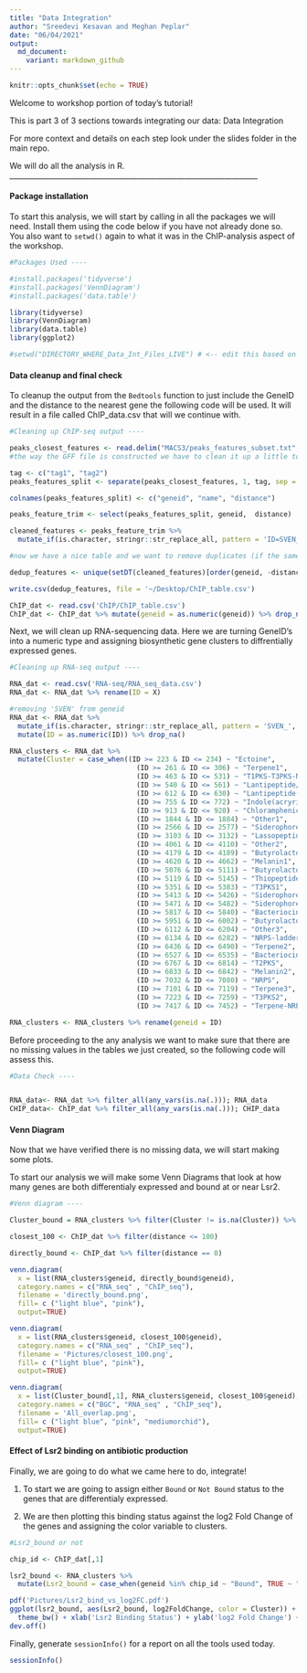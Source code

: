 ```yaml
---
title: "Data Integration"
author: "Sreedevi Kesavan and Meghan Peplar"
date: "06/04/2021"
output:
  md_document:
    variant: markdown_github
---
```


```r
knitr::opts_chunk$set(echo = TRUE)
```
Welcome to workshop portion of today's tutorial!

This is part 3 of 3 sections towards integrating our data: Data Integration

For more context and details on each step look under the slides folder in the main repo. 

We will do all the analysis in R. 
____________________________________________________________________

#### Package installation

To start this analysis, we will start by calling in all the packages we will need. Install them using the code below if you have not already done so. You also want to `setwd()` again to what it was in the ChIP-analysis aspect of the workshop. 

```r
#Packages Used ----

#install.packages('tidyverse')
#install.packages('VennDiagram')
#install.packages('data.table')

library(tidyverse)
library(VennDiagram)
library(data.table)
library(ggplot2)

#setwd("DIRECTORY_WHERE_Data_Int_Files_LIVE") # <-- edit this based on the directory of your choice

```

#### Data cleanup and final check 

To cleanup the output from the `Bedtools` function to just include the GeneID and the distance to the nearest gene the following code will be used. It will result in a file called ChIP_data.csv that will we continue with.

```r
#Cleaning up ChIP-seq output ----

peaks_closest_features <- read.delim("MACS3/peaks_features_subset.txt", header = FALSE)
#the way the GFF file is constructed we have to clean it up a little to get a table we can use for further analyses

tag <- c("tag1", "tag2")
peaks_features_split <- separate(peaks_closest_features, 1, tag, sep = ";")

colnames(peaks_features_split) <- c("geneid", "name", "distance")

peaks_feature_trim <- select(peaks_features_split, geneid,  distance)

cleaned_features <- peaks_feature_trim %>%
  mutate_if(is.character, stringr::str_replace_all, pattern = 'ID=SVEN_', replacement = '')

#now we have a nice table and we want to remove duplicates (if the same gene is ID'd by all four pairwise comparisons, just keep the one with greatest distance). 

dedup_features <- unique(setDT(cleaned_features)[order(geneid, -distance)], by = "geneid")

write.csv(dedup_features, file = '~/Desktop/ChIP_table.csv')

ChIP_dat <- read.csv('ChIP/ChIP_table.csv')
ChIP_dat <- ChIP_dat %>% mutate(geneid = as.numeric(geneid)) %>% drop_na(geneid) 

```

Next, we will clean up RNA-sequencing data. Here we are turning GeneID's into a numeric type and assigning biosynthetic gene clusters to diffrentially expressed genes. 

```r

#Cleaning up RNA-seq output ----

RNA_dat <- read.csv('RNA-seq/RNA_seq_data.csv')
RNA_dat <- RNA_dat %>% rename(ID = X)

#removing 'SVEN' from geneid
RNA_dat <- RNA_dat %>%
  mutate_if(is.character, stringr::str_replace_all, pattern = 'SVEN_', replacement = '') %>%
  mutate(ID = as.numeric(ID)) %>% drop_na() 

RNA_clusters <- RNA_dat %>%
  mutate(Cluster = case_when((ID >= 223 & ID <= 234) ~ "Ectoine",
                               (ID >= 261 & ID <= 306) ~ "Terpene1",
                               (ID >= 463 & ID <= 531) ~ "T1PKS-T3PKS-NRPS",
                               (ID >= 540 & ID <= 561) ~ "Lantipeptide/terpene"	,
                               (ID >= 612 & ID <= 630) ~ "Lantipeptide(venezuelin)",
                               (ID >= 755 & ID <= 772) ~ "Indole(acryriaflavin)",
                               (ID >= 913 & ID <= 928) ~ "Chloramphenicol",
                               (ID >= 1844 & ID <= 1884) ~ "Other1",
                               (ID >= 2566 & ID <= 2577) ~ "Siderophore(desferrioxamine-like)",
                               (ID >= 3103 & ID <= 3132) ~ "Lassopeptide",
                               (ID >= 4061 & ID <= 4110) ~ "Other2",
                               (ID >= 4179 & ID <= 4189) ~ "Butyrolactone(gaburedin)",
                               (ID >= 4620 & ID <= 4662) ~ "Melanin1",
                               (ID >= 5076 & ID <= 5111) ~ "Butyrolactone",
                               (ID >= 5119 & ID <= 5145) ~ "Thiopeptide",
                               (ID >= 5351 & ID <= 5383) ~ "T3PKS1",
                               (ID >= 5413 & ID <= 5426) ~ "Siderophore1",
                               (ID >= 5471 & ID <= 5482) ~ "Siderophore2",
                               (ID >= 5817 & ID <= 5840) ~ "Bacteriocin1",
                               (ID >= 5951 & ID <= 6002) ~ "Butyrolactone/T2PKS",
                               (ID >= 6112 & ID <= 6204) ~ "Other3",
                               (ID >= 6134 & ID <= 6282) ~ "NRPS-ladderane",
                               (ID >= 6436 & ID <= 6490) ~ "Terpene2",
                               (ID >= 6527 & ID <= 6535) ~ "Bacteriocin2",
                               (ID >= 6767 & ID <= 6814) ~ "T2PKS",
                               (ID >= 6833 & ID <= 6842) ~ "Melanin2",
                               (ID >= 7032 & ID <= 7080) ~ "NRPS",
                               (ID >= 7101 & ID <= 7119) ~ "Terpene3",
                               (ID >= 7223 & ID <= 7259) ~ "T3PKS2",
                               (ID >= 7417 & ID <= 7452) ~ "Terpene-NRPS"))

RNA_clusters <- RNA_clusters %>% rename(geneid = ID)
```

Before proceeding to the any analysis we want to make sure that there are no missing values in the tables we just created, so the following code will assess this. 


```r

#Data Check ----


RNA_data<- RNA_dat %>% filter_all(any_vars(is.na(.))); RNA_data
CHIP_data<- ChIP_dat %>% filter_all(any_vars(is.na(.))); CHIP_data
```

#### Venn Diagram

Now that we have verified there is no missing data, we will start making some plots. 

To start our analysis we will make some Venn Diagrams that look at how many genes are both differentialy expressed and bound at or near Lsr2. 

```r
#Venn diagram ----

Cluster_bound = RNA_clusters %>% filter(Cluster != is.na(Cluster)) %>% select(geneid)

closest_100 <- ChIP_dat %>% filter(distance <= 100)

directly_bound <- ChIP_dat %>% filter(distance == 0)

venn.diagram(
  x = list(RNA_clusters$geneid, directly_bound$geneid),
  category.names = c("RNA_seq" , "ChIP_seq"),
  filename = 'directly_bound.png',
  fill= c ("light blue", "pink"),
  output=TRUE)

venn.diagram(
  x = list(RNA_clusters$geneid, closest_100$geneid),
  category.names = c("RNA_seq" , "ChIP_seq"),
  filename = 'Pictures/closest_100.png',
  fill= c ("light blue", "pink"),
  output=TRUE)

venn.diagram(
  x = list(Cluster_bound[,1], RNA_clusters$geneid, closest_100$geneid),
  category.names = c("BGC", "RNA_seq" , "ChIP_seq"),
  filename = 'All_overlap.png',
  fill= c ("light blue", "pink", "mediumorchid"),
  output=TRUE)
```

#### Effect of Lsr2 binding on antibiotic production

Finally, we are going to do what we came here to do, integrate! 

1. To start we are going to assign either `Bound` or `Not Bound` status to the genes that are differentialy expressed. 

2. We are then plotting this binding status against the log2 Fold Change of the genes and assigning the color variable to clusters. 

```r
#Lsr2_bound or not

chip_id <- ChIP_dat[,1]

lsr2_bound <- RNA_clusters %>% 
  mutate(Lsr2_bound = case_when(geneid %in% chip_id ~ "Bound", TRUE ~ "Not Bound"))

pdf('Pictures/Lsr2_bind_vs_log2FC.pdf')
ggplot(lsr2_bound, aes(Lsr2_bound, log2FoldChange, color = Cluster)) + geom_jitter(size = 2, alpha = 0.5) + 
  theme_bw() + xlab('Lsr2 Binding Status') + ylab('log2 Fold Change') + geom_hline(yintercept = 0, alpha = 0.7, color = 'red') + ylim(min = -10, max = 10)
dev.off()
```

Finally, generate `sessionInfo()` for a report on all the tools used today. 

```r

sessionInfo()

```


